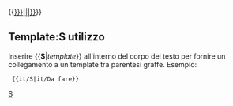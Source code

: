 <includeonly>{{[[:Template:{{{1}}}{{it/!}}{{{1}}}{{#IF:{{{2|}}}|&#124;{{{2}}}|}}]]}}</includeonly><noinclude>

==Template:S utilizzo==
Inserire <nowiki>{{</nowiki>'''S'''|''template''}} all'interno del corpo del testo per fornire un collegamento a un template tra parentesi graffe. Esempio:

<pre> {{it/S|it/Da fare}}</pre>

{{it/S|it/Nome Template|Parametri}}

[[Category:it/Link Templates|S]]</noinclude>